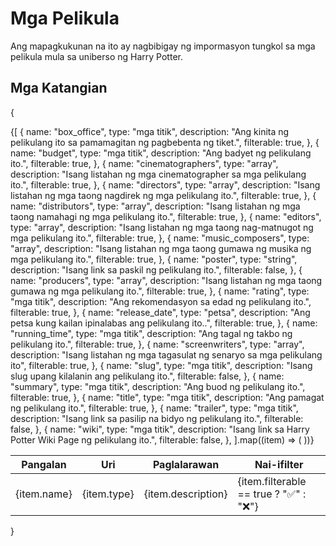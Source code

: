 # Mga Pelikula
Ang mapagkukunan na ito ay nagbibigay ng impormasyon tungkol sa mga pelikula mula sa uniberso ng Harry Potter.

## Mga Katangian
{
<table>
  <thead>
    <tr>
      <th>Pangalan</th>
      <th>Uri</th>
      <th>Paglalarawan</th>
      <th>Nai-ifilter</th>
    </tr>
  </thead>
  <tbody>
    {[
      {
        name: "box_office",
        type: "mga titik",
        description: "Ang kinita ng pelikulang ito sa pamamagitan ng pagbebenta ng tiket.",
        filterable: true,
      },
      {
        name: "budget",
        type: "mga titik",
        description: "Ang badyet ng pelikulang ito.",
        filterable: true,
      },
      {
        name: "cinematographers",
        type: "array",
        description: "Isang listahan ng mga cinematographer sa mga pelikulang ito.",
        filterable: true,
      },
      {
        name: "directors",
        type: "array",
        description: "Isang listahan ng mga taong nagdirek ng mga pelikulang ito.",
        filterable: true,
      },
      {
        name: "distributors",
        type: "array",
        description: "Isang listahan ng mga taong namahagi ng mga pelikulang ito.",
        filterable: true,
      },
      {
        name: "editors",
        type: "array",
        description: "Isang listahan ng mga taong nag-matnugot ng mga pelikulang ito.",
        filterable: true,
      },
      {
        name: "music_composers",
        type: "array",
        description: "Isang listahan ng mga taong gumawa ng musika ng mga pelikulang ito.",
        filterable: true,
      },
      {
        name: "poster",
        type: "string",
        description: "Isang link sa paskil ng pelikulang ito.",
        filterable: false,
      },
      {
        name: "producers",
        type: "array",
        description: "Isang listahan ng mga taong gumawa ng mga pelikulang ito.",
        filterable: true,
      },
      {
        name: "rating",
        type: "mga titik",
        description: "Ang rekomendasyon sa edad ng pelikulang ito.",
        filterable: true,
      },
      {
        name: "release_date",
        type: "petsa",
        description: "Ang petsa kung kailan ipinalabas ang pelikulang ito..",
        filterable: true,
      },
      {
        name: "running_time",
        type: "mga titik",
        description: "Ang tagal ng takbo ng pelikulang ito.",
        filterable: true,
      },
      {
        name: "screenwriters",
        type: "array",
        description: "Isang listahan ng mga tagasulat ng senaryo sa mga pelikulang ito",
        filterable: true,
      },
      {
        name: "slug",
        type: "mga titik",
        description: "Isang slug upang kilalanin ang pelikulang ito.",
        filterable: false,
      },
      {
        name: "summary",
        type: "mga titik",
        description: "Ang buod ng pelikulang ito.",
        filterable: true,
      },
      {
        name: "title",
        type: "mga titik",
        description: "Ang pamagat ng pelikulang ito.",
        filterable: true,
      },
      {
        name: "trailer",
        type: "mga titik",
        description: "Isang link sa pasilip na bidyo ng pelikulang ito.",
        filterable: false,
      },
      {
        name: "wiki",
        type: "mga titik",
        description: "Isang link sa Harry Potter Wiki Page ng pelikulang ito.",
        filterable: false,
      },
    ].map((item) => (
      <tr key={item.name}>
        <td>{item.name}</td>
        <td>{item.type}</td>
        <td>{item.description}</td>
        <td>{item.filterable == true ? "✅" : "❌"}</td>
      </tr>
    ))}
  </tbody>
</table>
}
